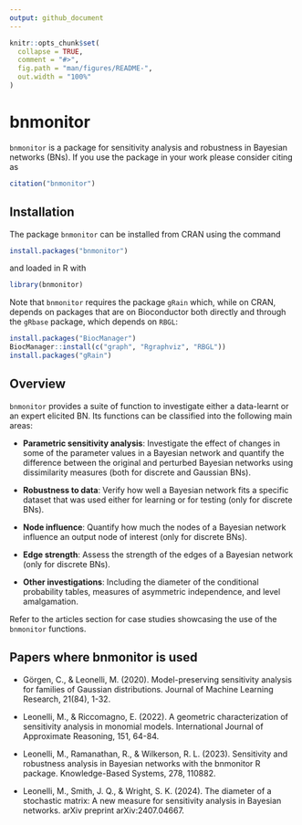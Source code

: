 ```yaml
---
output: github_document
---
```


<!-- README.md is generated from README.Rmd. Please edit that file -->

```r
knitr::opts_chunk$set(
  collapse = TRUE,
  comment = "#>",
  fig.path = "man/figures/README-",
  out.width = "100%"
)
```

# bnmonitor

`bnmonitor` is a package for sensitivity analysis and robustness in Bayesian networks (BNs). If you use the package in your work please consider citing as 

``` r
citation("bnmonitor")
```

## Installation 

The package `bnmonitor` can be installed from CRAN using the command 
```r
install.packages("bnmonitor")
```
and loaded in R with
```r
library(bnmonitor)
```
Note that `bnmonitor` requires the package `gRain` which, while on CRAN, depends on packages that are on Bioconductor both directly and through the `gRbase` package, which depends on `RBGL`:
```r
install.packages("BiocManager")
BiocManager::install(c("graph", "Rgraphviz", "RBGL"))
install.packages("gRain")
```

## Overview

`bnmonitor` provides a suite of function to investigate either a data-learnt or an expert elicited BN. Its functions can be classified into the following main areas:

 - **Parametric sensitivity analysis**: Investigate the effect of changes in some of the parameter values in a Bayesian network and quantify the difference between the original and perturbed Bayesian networks using dissimilarity measures (both for discrete and Gaussian BNs).
 
 - **Robustness to data**: Verify how well a Bayesian network fits a specific dataset that was used either for learning or for testing (only for discrete BNs).

 - **Node influence**: Quantify how much the nodes of a Bayesian network influence an output node of interest (only for discrete BNs).
 
 - **Edge strength**: Assess the strength of the edges of a Bayesian network (only for discrete BNs).
 
 - **Other investigations**: Including the diameter of the conditional probability tables, measures of asymmetric independence, and level amalgamation.

<!-- The prequential diagnostics examine the forecasts that flow from a model in sequence. -->
<!-- Each monitor given below indicates the probability of a particular observation based on the previous observations and the model structure.  -->
<!-- In the prequential mindset, we compute a probability of each subsequent observation based on all previous data points.  -->
<!-- These observations are then scored, and in this package we use the logarithmic score function. -->
<!-- The observations are then standardized to give a z-score statistic.  -->
<!-- Following the recommendation of Cowell (2007), scores indicate a poor fit where |z| > 1.96  -->

<!-- We demonstrate the efficacy of the prequential monitors with the Asia data set from the bnlearn package. Details of the variables (nodes) can be found in the documentation for bnlearn. -->

Refer to the articles section for case studies showcasing the use of the `bnmonitor` functions.

## Papers where bnmonitor is used

 - Görgen, C., & Leonelli, M. (2020). Model-preserving sensitivity analysis for families of Gaussian distributions. Journal of Machine Learning Research, 21(84), 1-32.
 
 - Leonelli, M., & Riccomagno, E. (2022). A geometric characterization of sensitivity analysis in monomial models. International Journal of Approximate Reasoning, 151, 64-84.
 
 - Leonelli, M., Ramanathan, R., & Wilkerson, R. L. (2023). Sensitivity and robustness analysis in Bayesian networks with the bnmonitor R package. Knowledge-Based Systems, 278, 110882.
 
 - Leonelli, M., Smith, J. Q., & Wright, S. K. (2024). The diameter of a stochastic matrix: A new measure for sensitivity analysis in Bayesian networks. arXiv preprint arXiv:2407.04667.

 

